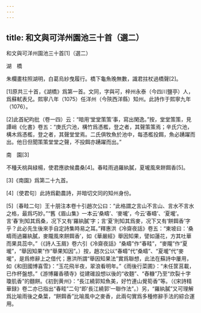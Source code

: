 ```yaml
---
---
---
```

title: 和文與可洋州園池三十首（選二）
---




和文與可洋州園池三十首[1]（選二）



湖　橋


朱欄畫柱照湖明，白葛烏紗曳履行。橋下龜魚晚無數，識君拄杖過橋聲[2]。

[1]原共三十首，《湖橋》爲第一首。文同，字與可，梓州永泰（今四川鹽亭）人，爲蘇軾表兄。熙寧八年（1075）任洋州（今陝西洋縣）知州。此詩作于熙寧九年（1076）。

[2]此首紀昀批（卷一四）云：“暗用‘堂堂策策’事，寫出閑逸。”按，堂堂策策，見譚峭《化書》卷五：“庚氏穴池，構竹爲憑檻，登之者，其聲策策焉；辛氏穴池，構木爲憑檻，登之者，其聲堂堂焉。二氏俱牧魚於池中，每憑檻投餌，魚必踴躍而出。他日但聞策策堂堂之聲，不投餌亦踴躍而出。”





南　園[3]


不種夭桃與緑楊，使君應欲候農桑[4]。春畦雨過羅紈膩，夏壠風來餅餌香[5]。

[3]《南園》爲第二十九首。

[4]〔使君句〕此詩爲勸農詩，并暗切文同的知州身份。

[5]〔春畦二句〕王十朋注本卷十引趙次公曰：“此格謂之言山不言山、言水不言水之格，最爲巧妙。”“舊《眉山集》一本云‘桑疇’、‘麥壠’，今云‘春疇’、‘夏壠’。言‘春’則知其爲桑，况下又有‘羅紈膩’字；言‘夏’則知其爲麥，况下又有‘餅餌香’字乎？此必先生後來手自定詩集時易之耳。”釋惠洪《冷齋夜話》卷五：“東坡曰：‘桑疇雨過羅紈膩，麥隴風來餅餌香’，如《華嚴經》舉因知果，譬如蓮花，方其吐華而果具蕊中。”（《詩人玉屑》卷六引《冷齋夜話》“桑疇”作“春畦”，“麥隴”作“夏壠”，“舉因知果”作“舉果知因”。）按，趙次公以“春疇”代“桑疇”、“夏壠”代“麥壠”，是爲修辭上之借代；惠洪所謂“舉因知果法”實爲聯想，此法在蘇詩中屢用，如《和田國博喜雪》：“玉花飛半夜，翠浪看明年。”《雨後行菜圃》：“未任筐莒載，已作杯盤想。”《游博羅香積寺》從建碓設想以後的“收麵”、“舂糠”乃至“炊裂十字瓊肌香”的麵餅。《初到黄州》：“長江繞郭知魚美，好竹連山覺筍香”等。（《宋詩精華録》卷二亦已指出“春畦”二句“即‘長江繞郭’一聯作法”。）另，“羅紈膩”又可理解爲比喻雨後之桑葉，“餅餌香”比喻風中之麥香，此兩句實爲多種修辭手法的綜合運用。